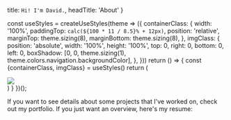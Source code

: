 
  title: `Hi! I'm David.`,
  headTitle: 'About'
}

  const useStyles = createUseStyles(theme => ({
    containerClass: {
      width: '100%',
      paddingTop: `calc(${100 * 11 / 8.5}% + 12px)`,
      position: 'relative',
      marginTop: theme.sizing(8),
      marginBottom: theme.sizing(8),
    },
    imgClass: {
      position: 'absolute',
      width: '100%',
      height: '100%',
      top: 0,
      right: 0,
      bottom: 0,
      left: 0,
      boxShadow: [0, 0, theme.sizing(1), theme.colors.navigation.backgroundColor],
    },
  }))
  return () => {
    const {containerClass, imgClass} = useStyles()
    return (
      <div className={containerClass}>
        <a href='/resume.pdf' target="_blank" rel="noopener noreferrer">
          <img src='/resume.png' className={imgClass}/>
        </a>
      </div>
    )
  }
})();

If you want to see details about some projects that I've worked on, check out <link to='/portfolio'>my portfolio</link>. If you just want an overview, here's my resume:

<Resume/>